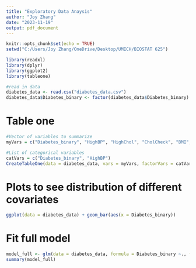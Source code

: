 ```yaml
---
title: "Exploratory Data Anaysis"
author: "Joy Zhang"
date: "2023-11-19"
output: pdf_document
---
```


```r
knitr::opts_chunk$set(echo = TRUE)
setwd("C:/Users/Joy Zhang/OneDrive/Desktop/UMICH/BIOSTAT 625")

library(readxl)
library(dplyr)
library(ggplot2)
library(tableone)

#read in data
diabetes_data <- read.csv("diabetes_data.csv")
diabetes_data$Diabetes_binary <- factor(diabetes_data$Diabetes_binary)
```

# Table one
```r
#Vector of variables to summarize
myVars = c("Diabetes_binary", "HighBP", "HighChol", "CholCheck", "BMI", "Smoker", "Stroke", "HeartDiseaseorAttack", "PhysActivity", "Fruits", "Veggies", "HvyAlcoholConsump", "AnyHealthcare", "NoDocbcCost", "GenHlth", "MentHlth", "PhysHlth", "Diffwalk", "Sex", "Age", "Education", "Income")

#List of categorical variables
catVars = c("Diabetes_binary", "HighBP")
CreateTableOne(data = diabetes_data, vars = myVars, factorVars = catVars)
```

# Plots to see distribution of different covariates 
```r
ggplot(data = diabetes_data) + geom_bar(aes(x = Diabetes_binary))

```

# Fit full model
```r
model_full <- glm(data = diabetes_data, formula = Diabetes_binary ~., family = binomial("logit"))
summary(model_full)
```
